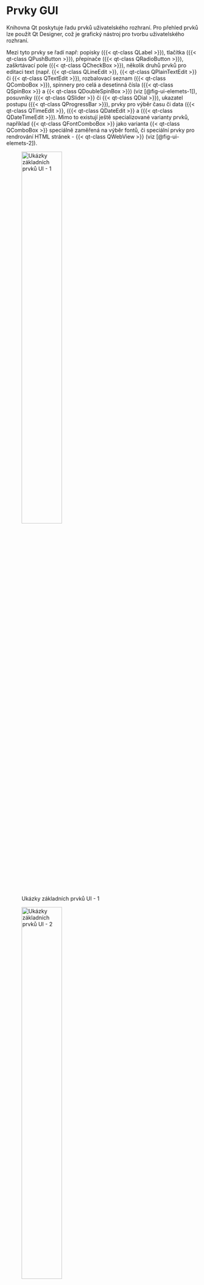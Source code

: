 # Prvky GUI

Knihovna [Qt]{.sw} poskytuje řadu prvků uživatelského rozhraní. Pro přehled prvků lze použít [Qt Designer]{.sw}, což je grafický nástroj pro tvorbu uživatelského rozhraní. 

Mezi tyto prvky se řadí např: popisky ({{< qt-class QLabel >}}), tlačítka ({{< qt-class QPushButton >}}), přepínače ({{< qt-class QRadioButton >}}), zaškrtávací pole ({{< qt-class QCheckBox >}}), několik druhů prvků pro editaci text (např. {{< qt-class QLineEdit >}}, {{< qt-class QPlainTextEdit >}} či {{< qt-class QTextEdit >}}), rozbalovací seznam ({{< qt-class QComboBox >}}), spinnery pro celá a desetinná čísla ({{< qt-class QSpinBox >}} a {{< qt-class QDoubleSpinBox >}}) (viz [@fig-ui-elemets-1]), posuvníky ({{< qt-class QSlider >}} či {{< qt-class QDial >}}), ukazatel postupu ({{< qt-class QProgressBar >}}), prvky pro výběr času či data ({{< qt-class QTimeEdit >}}, ({{< qt-class QDateEdit >}} a ({{< qt-class QDateTimeEdit >}}). Mimo to existují ještě specializované varianty prvků, například {{< qt-class QFontComboBox >}} jako varianta {{< qt-class QComboBox >}} speciálně zaměřená na výběr fontů, či speciální prvky pro rendrování HTML stránek - {{< qt-class QWebView >}} (viz [@fig-ui-elemets-2]). 

![Ukázky základních prvků UI - 1](./figures/ui-elements-1.png){#fig-ui-elemets-1 width=50% fig-align="center"}

![Ukázky základních prvků UI - 2](./figures/ui-elements-2.png){#fig-ui-elemets-2 width=50% fig-align="center"}


:::{.callout-note}
## Modifikace prvků GUI

Prvky GUI lze poměrně jednoduše modifikovat, ať už vizuálně nebo jejich chování, vytvářením tříd, které odvozují z jichž existujících tříd. V takto odvozených třídách lze vytvářet nové funkce či modifikovat chování funkcí existujících. Tímto postupem lze poměrně snadno vytvářet více či méně modifikované prvky GUI, poskytující funkcionalitu, která je aktuálně potřebná. 
:::

Dále pak existují prvky pro zobrazení komplexnějších struktur jako jsou např. seznamy ({{< qt-class QListWidget >}} nebo {{< qt-class QListView >}}), tabulky ({{< qt-class QTableView >}} nebo {{< qt-class QTableWidget >}}) či stromové struktury ({{< qt-class QTreeView >}} nebo {{< qt-class QTreeWidget >}}) ale i jiné (viz [@fig-ui-elemets-3]).

![Ukázky základních prvků UI - 3](./figures/ui-elements-3.png){#fig-ui-elemets-3 width=50% fig-align="center"}

Dále pak existují prvky, které umožňují různé strukturování GUI, respektive prvků v něm. Mezi ty patří např. {{< qt-class QGroupBox >}}, {{< qt-class QGroupBox >}}, {{< qt-class QTabWidget >}}, {{< qt-class QStackedWidget >}} a další.

:::{.qgis}
Qgis definuje celou řadu vlastních GUI prvků, které se přímo zaměřují na práci s geodaty či funkcionalitu GIS. Všechny se nachází v modulu `qgis.gui`.
:::

## Rozložení prvků GUI

Prvky GUI v aplikaci neexistují samy o sobě, ale vždy uspořádané do nějaké struktury. Základem této struktury je třída {{< qt-class QLayout >}}, která specifikuje základní chování rozvržení (layoutu) [@QtCompany2022a]. Základní rozvržení, existující přímo jako [Qt]{.software} třídy jsou {{< qt-class QHBoxLayout >}} a {{< qt-class QVBoxLayout >}}, které skládají prvky do horizontální potažmo vertikální struktury, {{< qt-class QFormLayout >}}, používá dva sloupce - popisku a samotné prvky, a {{< qt-class QGridLayout >}}, což je nejkomplexnější layout, kde je možné specifikovat počet sloupců, řádků a následně přiřazovat prvky GUI do jedné či několik takto vzniklých buněk.

![Ukázky jednotlivých rozvržení](./figures/layouts.png){#fig-layouts width=50% fig-align="center"}

V rámci jednoho {{< qt-class QWidget >}}, či jiného GUI prvku může existovat několik layoutů, které do sebe mohou být i různě zanořené. Tím vznikají komplexní prvky GUI.

## QMainWindow - hlavní okno aplikace

{{< qt-class QMainWindow >}} z modulu `PyQt5.QtWidgets` je třída, která poskytuje základní rozhraní aplikace. V tomto rozhraní jsou předchystané položky pro všechny v aplikacích obvyklé prvky (viz @fig-qmainwindow) např. menu (Menu bar), lišty s nástroji (Toolbars), uživatelsky umisťované widgety (Dock Widgets), též zvané dokovatelné widgety, stavový řádek (Status bar) a hlavní prostor aplikace (Central Widget). 

![Součásti QMainWindow. Zdroj: [@QtCompany2022]](/figures/qmainwindow.png){#fig-qmainwindow width=75% fig-align="center"}
## Samostatná okna

Aplikace mohou vytvářet další doplňková okna, která napomáhají uživateli interagovat s programem. Jedná se o prvky odvozené od třídy {{< qt-class QDialog >}}. Tato třída poskytuje základní funkcionalitu pro tvorbu doplňkových oken. Doplňková okna lze rozdělit na dva typy: okna, která blokují hlavní aplikaci a musí být ukončena, pro návrat do hlavní okna (v terminologii Qt{.software} **modeless dialogs**), a okna, která existují samostatně a mohou být otevřena současně s dalšími okny (v terminologii Qt{.software} **modal dialogs**). Rozdíl mezi těmito okny je v tom, jakou funkcí se spouští, zatímco okna typu **modeless** se spouští funkcí `exec()`, která převezme hlavní běhovou smyčku programu a je nutné toto okno zavřít, aby byla předána zpět rodičovskému oknu, okna typue **modal** se pouze zobrazují funkcí `show()`, což umožní jejich souběh s dalšími okny.

:::{.qgis}
V QGIS najdeme řadu příkladů obou typů těchto oken. Např. [Atributová tabulka]{.settings} je příklad okna typu **modal**, které může existovat spolu s dalšími okny a neblokuje funkcionalitu dalších oken. Příkladem **modeless** okna je třeba [Nastavení]{.settings}, což je okno, které zablokuje, až do svého uzavření, veškerou jinou funkcionalitu QGIS. 
:::

Okna typu **Modal** při svém uzavření vrací hodnotu. Tyto okna často disponují tlačítky, které umožňují zavření okna přijetím, či odmítnutím nějaké akce. Typicky například okna informující o přepsaní souboru při jeho uložení, kde má uživatel možnost potvrdit, nebo odmítnou přepsání souboru. Dle návratové hodnoty okna se pak dále větví příslušný hlavní program. Tento případ je demonstrován v ukázce: {{< example-code empty_application_with_settings_dialog.py >}}, jenž je podrobněji popsán v @sec-settings.  
